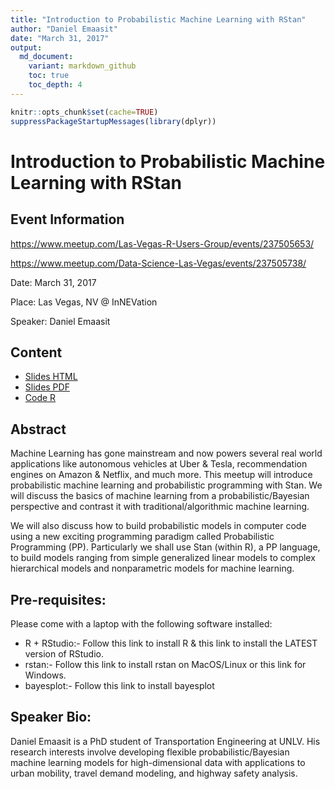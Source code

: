 ```yaml
---
title: "Introduction to Probabilistic Machine Learning with RStan"
author: "Daniel Emaasit"
date: "March 31, 2017"
output: 
  md_document:
    variant: markdown_github
    toc: true
    toc_depth: 4
---
```


```r
knitr::opts_chunk$set(cache=TRUE)
suppressPackageStartupMessages(library(dplyr))
```

# Introduction to Probabilistic Machine Learning with RStan

## Event Information

<https://www.meetup.com/Las-Vegas-R-Users-Group/events/237505653/>

<https://www.meetup.com/Data-Science-Las-Vegas/events/237505738/>


Date: March 31, 2017  

Place: Las Vegas, NV @ InNEVation  

Speaker: Daniel Emaasit  


## Content

* [Slides HTML](H2O_TK_2015_10_22_LAS.pdf)
* [Slides PDF](H2O_TK_2015_10_22_LAS.pptx)  
* [Code R](H2O_TK_2015_10_22_LAS.pptx)

## Abstract

Machine Learning has gone mainstream and now powers several real world applications like autonomous vehicles at Uber & Tesla, recommendation engines on Amazon & Netflix, and much more. This meetup will introduce probabilistic machine learning and probabilistic programming with Stan. We will discuss the basics of machine learning from a probabilistic/Bayesian perspective and contrast it with traditional/algorithmic machine learning.  

We will also discuss how to build probabilistic models in computer code using a new exciting programming paradigm called Probabilistic Programming (PP). Particularly we shall use Stan (within R), a PP language, to build models ranging from simple generalized linear models to complex hierarchical models and nonparametric models for machine learning.

## Pre-requisites: 

Please come with a laptop with the following software installed:

* R + RStudio:- Follow this link to install R & this link to install the LATEST version of RStudio.   
* rstan:- Follow this link to install rstan on MacOS/Linux or this link for Windows.   
* bayesplot:- Follow this link to install bayesplot  

## Speaker Bio: 

Daniel Emaasit is a PhD student of Transportation Engineering at UNLV. His research interests involve developing flexible probabilistic/Bayesian machine learning models for high-dimensional data with applications to urban mobility, travel demand modeling, and highway safety analysis.